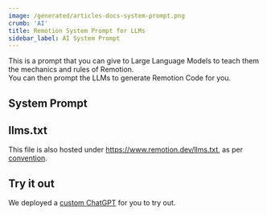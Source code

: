 ```yaml
---
image: /generated/articles-docs-system-prompt.png
crumb: 'AI'
title: Remotion System Prompt for LLMs
sidebar_label: AI System Prompt
---
```


This is a prompt that you can give to Large Language Models to teach them the mechanics and rules of Remotion.  
You can then prompt the LLMs to generate Remotion Code for you.

## System Prompt


<SystemPrompt />

## llms.txt

This file is also hosted under https://www.remotion.dev/llms.txt, as per [convention](https://llmstxt.org).

## Try it out

We deployed a [custom ChatGPT](https://chatgpt.com/g/g-NrFhQqQxb-remotiongpt) for you to try out.
